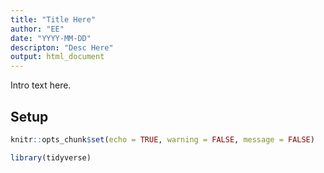```yaml
---
title: "Title Here"
author: "EE"
date: "YYYY-MM-DD"
descripton: "Desc Here"
output: html_document
---
```


Intro text here.

## Setup

```r
knitr::opts_chunk$set(echo = TRUE, warning = FALSE, message = FALSE)

library(tidyverse)
```

